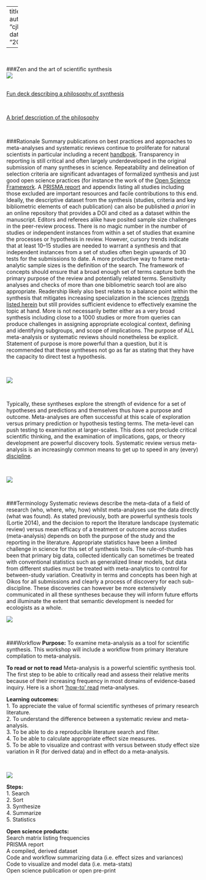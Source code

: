 
---
title: 
author: "cjlortie"
date: "2017"

---
<br>

###Zen and the art of scientific synthesis
<br>
![](./SW-cat.jpg)     
<br>

[Fun deck describing a philosophy of synthesis](https://www.slideshare.net/cjlortie/zen-the-art-of-scientific-synthesis)  

<br>

[A brief description of the philosophy](http://onlinelibrary.wiley.com/doi/10.1111/oik.03161/full)  

<br>

###Rationale
Summary publications on best practices and approaches to meta-analyses and systematic reviews continue to proliferate for natural scientists in particular including a recent [handbook](http://press.princeton.edu/titles/10045.html). Transparency in reporting is still critical and often largely underdeveloped in the original submission of many syntheses in science. Repeatability and delineation of selection criteria are significant advantages of formalized synthesis and just good open science practices (for instance the work of the [Open Science Framework](https://osf.io/tvyxz/wiki/home/). A [PRISMA report](www.prisma-statement.org) and appendix listing all studies including those excluded are important resources and facile contributions to this end. Ideally, the descriptive dataset from the synthesis (studies, criteria and key bibliometric elements of each publication) can also be published *a priori* in an online repository that provides a DOI and cited as a dataset within the manuscript. Editors and referees alike have posited sample size challenges in the peer-review process. There is no magic number in the number of studies or independent instances from within a set of studies that examine the processes or hypothesis in review. However, cursory trends indicate that at least 10–15 studies are needed to warrant a synthesis and that independent instances from a set of studies often begin upwards of 30 tests for the submissions to date. A more productive way to frame meta-analytic sample sizes is the definition of the search. The framework of concepts should ensure that a broad enough set of terms capture both the primary purpose of the review and potentially related terms. Sensitivity analyses and checks of more than one bibliometric search tool are also appropriate. Readership likely also best relates to a balance point within the synthesis that mitigates increasing specialization in the sciences [(trends listed herein](http://onlinelibrary.wiley.com/doi/10.1111/j.1600-0706.2013.00970.x/full) but still provides sufficient evidence to effectively examine the topic at hand. More is not necessarily better either as a very broad synthesis including close to a 1000 studies or more from queries can produce challenges in assigning appropriate ecological context, defining and identifying subgroups, and scope of implications. The purpose of ALL meta-analysis or systematic reviews should nonetheless be explicit. Statement of purpose is more powerful than a question, but it is recommended that these syntheses not go as far as stating that they have the capacity to direct test a hypothesis.  

<br>

![](./hypothesis.png)  

<br>

Typically, these syntheses explore the strength of evidence for a set of hypotheses and predictions and themselves thus have a purpose and outcome. Meta-analyses are often successful at this scale of exploration versus primary prediction or hypothesis testing terms. The meta-level can push testing to examination at larger-scales. This does not preclude critical scientific thinking, and the examination of implications, gaps, or theory development are powerful discovery tools. Systematic review versus meta-analysis is an increasingly common means to get up to speed in any (every) [discipline](http://www.sciencedirect.com/science/article/pii/S0966636215004993).  

<br>


![](./footwear.png)  

<br>

###Terminology
Systematic reviews describe the meta-data of a field of research (who, where, why, how) whilst meta-analyses use the data directly (what was found). As stated previously, both are powerful synthesis tools (Lortie 2014), and the decision to report the literature landscape (systematic review) versus mean efficacy of a treatment or outcome across studies (meta-analysis) depends on both the purpose of the study and the reporting in the literature. Appropriate statistics have been a limited challenge in science for this set of synthesis tools. The rule-of-thumb has been that primary big data, collected identically can sometimes be treated with conventional statistics such as generalized linear models, but data from different studies must be treated with meta-analytics to control for between-study variation. Creativity in terms and concepts has been high at Oikos for all submissions and clearly a process of discovery for each sub-discipline. These discoveries can however be more extensively communicated in all these syntheses because they will inform future efforts and illuminate the extent that semantic development is needed for ecologists as a whole.

![](./zen.jpg)  

<br>

###Workflow
**Purpose:** To examine meta-analysis as a tool for scientific synthesis. This workshop will include a workflow from primary literature compilation to meta-analysis.

**To read or not to read**
Meta-analysis is a powerful scientific synthesis tool.
The first step to be able to critically read and assess their relative merits because of their increasing frequency in most domains of evidence-based inquiry. Here is a short ['how-to' read](http://onlinelibrary.wiley.com/doi/10.1002/jrsm.1109/abstract) meta-analyses.

**Learning outcomes:**  
1. To appreciate the value of formal scientific syntheses of primary research literature. <br>
2. To understand the difference between a systematic review and meta-analysis. <br>
3. To be able to do a reproducible literature search and filter. <br>
4. To be able to calculate appropriate effect size measures. <br>
5. To be able to visualize and contrast with versus between study effect size variation in R (for derived data) and in effect do a meta-analysis.  

<br>

![](./steps.jpg)

**Steps:**  
1. Search  <br>
2. Sort  <br>
3. Synthesize  <br>
4. Summarize  <br>
5. Statistics  <br>

**Open science products:** <br>
Search matrix listing frequencies <br>
PRISMA report <br>
A compiled, derived dataset <br>
Code and workflow summarizing data (i.e. effect sizes and variances) <br>
Code to visualize and model data (i.e.  meta-stats) <br>
Open science publication or open pre-print <br>



